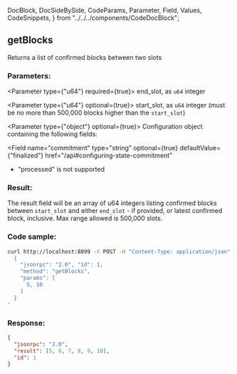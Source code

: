   DocBlock,
  DocSideBySide,
  CodeParams,
  Parameter,
  Field,
  Values,
  CodeSnippets,
} from "../../../components/CodeDocBlock";

<DocBlock>

## getBlocks

Returns a list of confirmed blocks between two slots

<DocSideBySide>

<CodeParams>

### Parameters:

<Parameter type={"u64"} required={true}>
  end_slot, as <code>u64</code> integer
</Parameter>

<Parameter type={"u64"} optional={true}>
  start_slot, as <code>u64</code> integer (must be no more than 500,000 blocks
  higher than the `start_slot`)
</Parameter>

<Parameter type={"object"} optional={true}> 
Configuration object containing the following fields:

<Field
  name="commitment"
  type="string"
  optional={true}
  defaultValue={"finalized"}
  href="/api#configuring-state-commitment"
>

- "processed" is not supported

</Field>

</Parameter>

### Result:

The result field will be an array of u64 integers listing confirmed blocks
between `start_slot` and either `end_slot` - if provided, or latest confirmed block,
inclusive. Max range allowed is 500,000 slots.

</CodeParams>

<CodeSnippets>

### Code sample:

```bash
curl http://localhost:8899 -X POST -H "Content-Type: application/json" -d '
  {
    "jsonrpc": "2.0", "id": 1,
    "method": "getBlocks",
    "params": [
      5, 10
    ]
  }
'
```

### Response:

```json
{
  "jsonrpc": "2.0",
  "result": [5, 6, 7, 8, 9, 10],
  "id": 1
}
```

</CodeSnippets>
</DocSideBySide>
</DocBlock>
